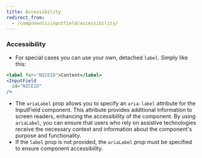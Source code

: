 ```yaml
---
title: Accessibility
redirect_from:
  - /components/inputfield/accessibility/
---
```


### Accessibility

- For special cases you can use your own, detached `label`. Simply like this:

```jsx
<label for="NICEID">Content</label>
<InputField
  id="NICEID"
/>
```

- The `ariaLabel` prop allows you to specify an `aria-label` attribute for the InputField component. This attribute provides additional information to screen readers, enhancing the accessibility of the component. By using `ariaLabel`, you can ensure that users who rely on assistive technologies receive the necessary context and information about the component's purpose and functionality.
- If the `label` prop is not provided, the `ariaLabel` prop must be specified to ensure component accessibility.

